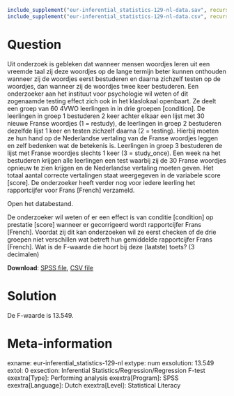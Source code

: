 ```r
include_supplement("eur-inferential_statistics-129-nl-data.sav", recursive = TRUE)
include_supplement("eur-inferential_statistics-129-nl-data.csv", recursive = TRUE)
```

Question
========
Uit onderzoek is gebleken dat wanneer mensen woordjes leren uit een vreemde taal zij deze woordjes op de lange termijn beter kunnen onthouden wanneer zij de woordjes eerst bestuderen en daarna zichzelf testen op de woordjes, dan wanneer zij de woordjes twee keer bestuderen. Een onderzoeker aan het instituut voor psychologie wil weten of dit zogenaamde testing effect zich ook in het klaslokaal openbaart. Ze deelt een groep van 60 4VWO leerlingen in in drie groepen [condition]. De leerlingen in groep 1 bestuderen 2 keer achter elkaar een lijst met 30 nieuwe Franse woordjes (1 = restudy), de leerlingen in groep 2 bestuderen dezelfde lijst 1 keer en testen zichzelf daarna (2 = testing). Hierbij moeten ze hun hand op de Nederlandse vertaling van de Franse woordjes leggen en zelf bedenken wat de betekenis is. Leerlingen in groep 3 bestuderen de lijst met Franse woordjes slechts 1 keer (3 = study_once). Een week na het bestuderen krijgen alle leerlingen een test waarbij zij de 30 Franse woordjes opnieuw te zien krijgen en de Nederlandse vertaling moeten geven. Het totaal aantal correcte vertalingen staat weergegeven in de variabele score [score]. De onderzoeker heeft verder nog voor iedere leerling het rapportcijfer voor Frans [French] verzameld.

Open het databestand.

De onderzoeker wil weten of er een effect is van conditie [condition] op prestatie [score] wanneer er gecorrigeerd wordt rapportcijfer Frans [French]. Voordat zij dit kan onderzoeken wil ze eerst checken of de drie groepen niet verschillen wat betreft hun gemiddelde rapportcijfer Frans [French]. Wat is de F-waarde die hoort bij deze (laatste) toets? (3 decimalen)

**Download**: [SPSS file](eur-inferential_statistics-129-nl-data.sav), [CSV file](eur-inferential_statistics-129-nl-data.csv)


Solution
========
De F-waarde is 13.549.


Meta-information
================
exname: eur-inferential_statistics-129-nl
extype: num
exsolution: 13.549
extol: 0
exsection: Inferential Statistics/Regression/Regression F-test
exextra[Type]: Performing analysis
exextra[Program]: SPSS
exextra[Language]: Dutch
exextra[Level]: Statistical Literacy
